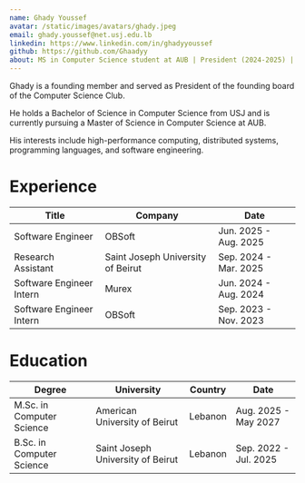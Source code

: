 ```yaml
---
name: Ghady Youssef
avatar: /static/images/avatars/ghady.jpeg
email: ghady.youssef@net.usj.edu.lb
linkedin: https://www.linkedin.com/in/ghadyyoussef
github: https://github.com/Ghaadyy
about: MS in Computer Science student at AUB | President (2024-2025) | High-Performance Computing and Software Engineering
---
```


Ghady is a founding member and served as President of the founding board of the Computer Science Club.

He holds a Bachelor of Science in Computer Science from USJ and is currently pursuing a Master of Science in Computer Science at AUB.

His interests include high-performance computing, distributed systems, programming languages, and software engineering.

<h1>Experience</h1>

| Title                    | Company                           | Date                  |
| ------------------------ | --------------------------------- | --------------------- |
| Software Engineer        | OBSoft                            | Jun. 2025 - Aug. 2025 |
| Research Assistant       | Saint Joseph University of Beirut | Sep. 2024 - Mar. 2025 |
| Software Engineer Intern | Murex                             | Jun. 2024 - Aug. 2024 |
| Software Engineer Intern | OBSoft                            | Sep. 2023 - Nov. 2023 |

<h1>Education</h1>

| Degree                    | University                        | Country | Date                  |
| ------------------------- | --------------------------------- | ------- | --------------------- |
| M.Sc. in Computer Science | American University of Beirut     | Lebanon | Aug. 2025 - May 2027  |
| B.Sc. in Computer Science | Saint Joseph University of Beirut | Lebanon | Sep. 2022 - Jul. 2025 |
